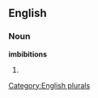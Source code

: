 
==English==

===Noun===
'''imbibitions'''

# {{plural of|[[imbibition]]}}

[[Category:English plurals]]